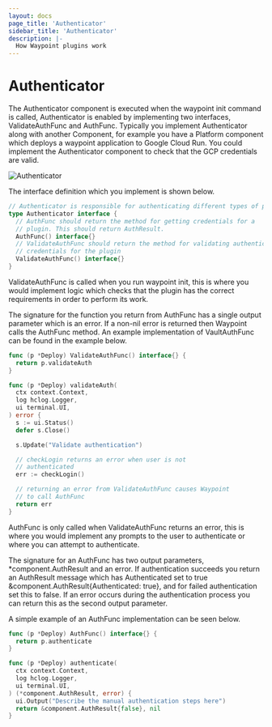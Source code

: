 ```yaml
---
layout: docs
page_title: 'Authenticator'
sidebar_title: 'Authenticator'
description: |-
  How Waypoint plugins work
---
```


# Authenticator

The Authenticator component is executed when the waypoint init command is called, Authenticator is enabled
by implementing two interfaces, ValidateAuthFunc and AuthFunc. Typically you implement Authenticator along
with another Component, for example you have a Platform component which deploys a waypoint application to
Google Cloud Run. You could implement the Authenticator component to check that the GCP credentials are valid.

![Authenticator](/img/extending-waypoint/authenticator.png)

The interface definition which you implement is shown below.

```go
// Authenticator is responsible for authenticating different types of plugins.
type Authenticator interface {
  // AuthFunc should return the method for getting credentials for a
  // plugin. This should return AuthResult.
  AuthFunc() interface{}
  // ValidateAuthFunc should return the method for validating authentication
  // credentials for the plugin
  ValidateAuthFunc() interface{}
}
```

ValidateAuthFunc is called when you run waypoint init, this is where you would implement logic which checks that
the plugin has the correct requirements in order to perform its work.

The signature for the function you return from AuthFunc has a single output parameter which is an error. If a non-nil
error is returned then Waypoint calls the AuthFunc method. An example implementation of VaultAuthFunc can be found
in the example below.

```go
func (p *Deploy) ValidateAuthFunc() interface{} {
  return p.validateAuth
}

func (p *Deploy) validateAuth(
  ctx context.Context,
  log hclog.Logger,
  ui terminal.UI,
) error {
  s := ui.Status()
  defer s.Close()

  s.Update("Validate authentication")

  // checkLogin returns an error when user is not
  // authenticated
  err := checkLogin()

  // returning an error from ValidateAuthFunc causes Waypoint
  // to call AuthFunc
  return err
}
```

AuthFunc is only called when ValidateAuthFunc returns an error, this is where you would implement any prompts to the
user to authenticate or where you can attempt to authenticate.

The signature for an AuthFunc has two output parameters, \*component.AuthResult and an error. If authentication succeeds
you return an AuthResult message which has Authenticated set to true &component.AuthResult{Authenticated: true}, and for
failed authentication set this to false. If an error occurs during the authentication process you can return this as the
second output parameter.

A simple example of an AuthFunc implementation can be seen below.

```go
func (p *Deploy) AuthFunc() interface{} {
  return p.authenticate
}

func (p *Deploy) authenticate(
  ctx context.Context,
  log hclog.Logger,
  ui terminal.UI,
) (*component.AuthResult, error) {
  ui.Output("Describe the manual authentication steps here")
  return &component.AuthResult{false}, nil
}
```
